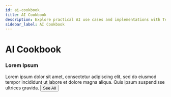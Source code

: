 ```yaml
---
id: ai-cookbook
title: AI Cookbook
description: Explore practical AI use cases and implementations with Temporal. Learn how to build robust AI applications using various AI models and Temporal's workflow orchestration capabilities.
sidebar_label: AI Cookbook
---
```



# AI Cookbook

<Card shadow='tl'>
    <CardHeader>
      <h3>Lorem Ipsum</h3>
    </CardHeader>
    <CardBody>
      Lorem ipsum dolor sit amet, consectetur adipiscing elit, sed do eiusmod tempor incididunt ut labore et dolore magna aliqua. Quis ipsum suspendisse ultrices gravida.
    </CardBody>
    <CardFooter>
      <button className='button button--secondary button--block'>See All</button>
    </CardFooter>
  </Card>
